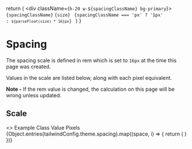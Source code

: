 

  return (
    <tr key={spacingClassName}>
      <td>
        <div className={`h-20 w-${spacingClassName} bg-primary`}></div>
      </td>
      <td>
        <code>{spacingClassName}</code>
      </td>
      <td>
        <code>{size}</code>
      </td>
      <td>
        <code>
          {spacingClassName === 'px' ? '1px' : `${parseFloat(size) * 16}px`}
        </code>
      </td>
    </tr>
  )
}

<Meta title="Docs/Spacing" />

# Spacing

The spacing scale is defined in rem which is set to `16px` at the time this page was created.

Values in the scale are listed below, along with each pixel equivalent.

**Note -**
If the rem value is changed, the calculation on this page will be wrong unless updated.

## Scale

<DocsTable>
  <>
    <thead>
      <tr>
        <th>Example</th>
        <th>Class</th>
        <th>Value</th>
        <th>Pixels</th>
      </tr>
    </thead>
    <tbody>
      {Object.entries(tailwindConfig.theme.spacing).map((space, i) => {
        return (
          <SpacingTableRow
            key={space[1]}
            spacingClassName={space[0]}
            size={space[1]}
          />
        )
      })}
    </tbody>
  </>
</DocsTable>
